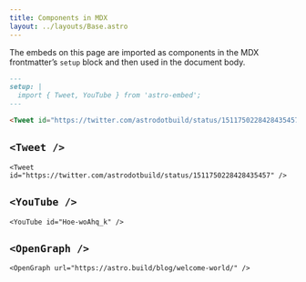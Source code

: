 ```yaml
---
title: Components in MDX
layout: ../layouts/Base.astro
---
```



The embeds on this page are imported as components in the MDX frontmatter’s `setup` block and then used in the document body.

```md
---
setup: |
  import { Tweet, YouTube } from 'astro-embed';
---

<Tweet id="https://twitter.com/astrodotbuild/status/1511750228428435457" />
```

## `<Tweet />`

    <Tweet id="https://twitter.com/astrodotbuild/status/1511750228428435457" />

## `<YouTube />`

    <YouTube id="Hoe-woAhq_k" />

## `<OpenGraph />`

    <OpenGraph url="https://astro.build/blog/welcome-world/" />
